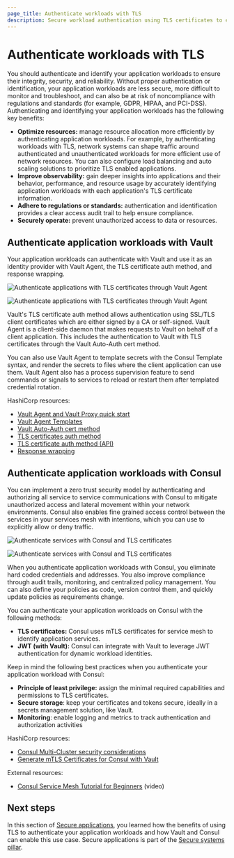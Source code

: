 ```yaml
---
page_title: Authenticate workloads with TLS
description: Secure workload authentication using TLS certificates to ensure data integrity and confidentiality.
---
```


# Authenticate workloads with TLS

You should authenticate and identify your application workloads to ensure their integrity, security, and reliability. Without proper authentication or identification, your application workloads are less secure, more difficult to monitor and troubleshoot, and can also be at risk of noncompliance with regulations and standards (for example, GDPR, HIPAA, and PCI-DSS). Authenticating and identifying your application workloads has the following key benefits:

- **Optimize resources:** manage resource allocation more efficiently by authenticating application workloads. For example, by authenticating workloads with TLS, network systems can shape traffic around authenticated and unauthenticated workloads for more efficient use of network resources. You can also configure load balancing and auto scaling solutions to prioritize TLS enabled applications.
- **Improve observability:** gain deeper insights into applications and their behavior, performance, and resource usage by accurately identifying application workloads with each application's TLS certificate information.
- **Adhere to regulations or standards:** authentication and identification provides a clear access audit trail to help ensure compliance.
- **Securely operate:** prevent unauthorized access to data or resources.

## Authenticate application workloads with Vault

Your application workloads can authenticate with Vault and use it as an identity provider with Vault Agent, the TLS certificate auth method, and response wrapping.

<ImageConfig hideBorder caption="Authenticate applications with TLS certificates through Vault Agent">

![Authenticate applications with TLS certificates through Vault Agent](/img/well-architected/diagram-authenticate-tls.png#light-theme-only)

</ImageConfig>

<ImageConfig hideBorder>

![Authenticate applications with TLS certificates through Vault Agent](/img/well-architected/diagram-authenticate-tls-dark.png#dark-theme-only)

</ImageConfig>

Vault's TLS certificate auth method allows authentication using SSL/TLS client certificates which are either signed by a CA or self-signed. Vault Agent is a client-side daemon that makes requests to Vault on behalf of a client application. This includes the authentication to Vault with TLS certificates through the Vault Auto-Auth cert method.

You can also use Vault Agent to template secrets with the Consul Template syntax, and render the secrets to files where the client application can use them. Vault Agent also has a process supervision feature to send commands or signals to services to reload or restart them after templated credential rotation. 

HashiCorp resources:

- [Vault Agent and Vault Proxy quick start](/vault/tutorials/vault-agent/agent-quick-start)
- [Vault Agent Templates](/vault/tutorials/vault-agent/agent-templates)
- [Vault Auto-Auth cert method](/vault/docs/agent-and-proxy/autoauth/methods/cert)
- [TLS certificates auth method](/vault/docs/auth/cert)
- [TLS certificate auth method (API)](/vault/api-docs/auth/cert)
- [Response wrapping](/vault/docs/concepts/response-wrapping)
	
## Authenticate application workloads with Consul

You can implement a zero trust security model by authenticating and authorizing all service to service communications with Consul to mitigate unauthorized access and lateral movement within your network environments. Consul also enables fine grained access control between the services in your services mesh with intentions, which you can use to explicitly allow or deny traffic.

<ImageConfig hideBorder caption="Authenticate services with Consul and TLS certificates">

![Authenticate services with Consul and TLS certificates](/img/well-architected/diagram-secure-cluster-tls-consul.png#light-theme-only)

</ImageConfig>

<ImageConfig hideBorder>

![Authenticate services with Consul and TLS certificates](/img/well-architected/diagram-secure-cluster-tls-consul-dark.png#dark-theme-only)

</ImageConfig>

When you authenticate application workloads with Consul, you eliminate hard coded credentials and addresses. You also improve compliance through audit trails, monitoring, and centralized policy management. You can also define your policies as code, version control them, and quickly update policies as requirements change.

You can authenticate your application workloads on Consul with the following methods:

- **TLS certificates:** Consul uses mTLS certificates for service mesh to identify application services.
- **JWT (with Vault):** Consul can integrate with Vault to leverage JWT authentication for dynamic workload identities.

Keep in mind the following best practices when you authenticate your application workload with Consul:

- **Principle of least privilege:** assign the minimal required capabilities and permissions to TLS certificates.
- **Secure storage**: keep your certificates and tokens secure, ideally in a secrets management solution, like Vault.
- **Monitoring**: enable logging and metrics to track authentication and authorization activities

HashiCorp resources:

- [Consul Multi-Cluster security considerations](/consul/tutorials/production-multi-cluster/multi-security#tls-best-practices)
- [Generate mTLS Certificates for Consul with Vault](/consul/tutorials/operate-consul/vault-pki-consul-secure-tls)

External resources:

- [Consul Service Mesh Tutorial for Beginners](https://youtu.be/s3I1kKKfjtQ) (video)

## Next steps

In this section of [Secure applications](/well-architected-framework/secure-systems/secure-applications), you learned how the benefits of using TLS to authenticate your application workloads and how Vault and Consul can enable this use case. Secure applications is part of the [Secure systems pillar](/well-architected-framework/secure-systems).
